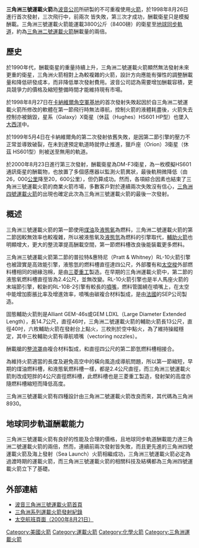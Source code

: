 {{Unreferenced |time=2008-06-30T15:52:27+00:00 }}
{{noteTA
|G1=Aero
}}
{{Infobox rocket
|image =Delta III.svg
|imsize = 70
|caption =三角洲三號運載火箭
|name =三角洲三號運載火箭
|function = 衛星發射火箭
|manufacturer = [[波音公司|波音公司]]
|country-origin = [[美國|美國]]
|height = 35 [[公尺|公尺]]
|alt-height = 114 [[呎|呎]]
|diameter = 4 公尺
|alt-diameter = 13.1 呎
|mass = 301,450 [[公斤|公斤]]
|alt-mass = 664,580 磅
|stages = 2
|LEO-payload = 8,290 公斤
|alt-LEO = 18,280 磅
|payload-location = [[地球同步軌道|地球同步軌道]]
|payload = 3,810 公斤
|alt-payload = 8,390 磅
|status = 退役
|sites = 卡納維爾角的17號複合式發射台
|launches = 3次
|success = 0次
|partial = 1次
|fail = 2次
|first = 1998年8月26日
|last = 2000年8月23日
|boosters = 9枚 '''Nº'''
|boosterengines = 1 顆'''GEM 46'''火箭引擎
|boosterthrust = 628.3 千牛頓
|alt-boosterthrust = 141,250 磅
|boosterSI = 273 秒 (2.68 千牛頓·秒/公斤) (海平面)
|boostertime = 75 秒
|boosterfuel = [[固態燃料|固態燃料]]
|stage1engines =1 台RS-27A火箭发动机
|stage1thrust =1085.79 千牛頓
|alt-stage1thrust = 244,094 磅
|stage1SI =254 s (2.49 千牛頓·秒/公斤) (海平面)
|stage1time =260 秒
|stage1fuel =[[液態氧|液態氧]]/[[煤油|煤油]]
|stage2engines =1 台RL-10B火箭引擎
|stage2thrust =110.03 千牛頓
|alt-stage2thrust =24,736 磅
|stage2SI =462 s (4.53 千牛頓·秒/公斤)
|stage2time =700 秒
|stage2fuel =[[液態氧|液態氧]]/[[液態氫|液態氫]]
}}'''三角洲三號運載火箭'''為[[波音公司|波音公司]]所研製的不可重複使用[[火箭|火箭]]，於1998年8月26日進行首次發射，三次飛行中，前兩次 皆失敗，第三次才成功，酬載衛星只是模擬酬載。三角洲三號運載火箭能運載3800公斤（8400磅）的衛星至[[地球同步軌道|地球同步軌道]]，約為[[三角洲二號運載火箭|三角洲二號運載火箭]]酬載量的兩倍。   
== 歷史 ==
於1990年代，酬載衛星的重量持續上升，三角洲二號運載火箭顯然無法發射未來更重的衛星，三角洲火箭相對上為較複雜的火箭，設計方向應能有彈性的調整酬載量和降低研發成本，而非降低單次發射費用。波音公司認為需要增加酬載容積，更具競爭力的價格及縮短整備時間才能維持現有市場。  

於1998年8月27日在[[卡納維爾角|卡納維爾角空軍基地]]的首次發射失敗起因於自三角洲二號運載火箭所修改的軟體在第一節飛行時無法導航，控制火箭的液體耗盡後，火箭失去控制亦被銷毀，星系（Galaxy）X衛星（休茲（Hughes）HS601 HP型）也墜入[[大西洋|大西洋]]中。  

於1999年5月4日在卡納維爾角的第二次發射依舊失敗，是因第二節引擎的壓力不正常並導致破裂，在未到達預定軌道時就停止推進，獵戶座（Orion）3衛星（休茲 HS601型）則被送至無用的軌道。  

於2000年8月23日進行第三次發射，酬載衛星為DM-F3衛星，為一枚模擬HS601通訊衛星的酬載物，也放置了多個感應器以監測火箭異狀，最後軌稍微降低（由26，000[[公里|公里]]降至20，600公里），但仍算成功。然而，各項綜合因素也結束了三角洲三號運載火箭的商業火箭市場，多數客戶對於連續兩次失敗沒有信心，[[三角洲四號運載火箭|三角洲四號運載火箭]]的出現也確定此次為三角洲三號運載火箭的最後一次發射。  
== 概述 ==
三角洲三號運載火箭的第一節使用[[煤油|煤油]]及[[液態氧|液態氧]]為燃料，三角洲二號運載火箭的第二節因較無效率也較複雜，所以被液態氧及[[液態氫|液態氫]]為燃料的引擎取代，[[輔助火箭|輔助火箭]]也明顯增大，更大的整流罩提高酬載空間，第一節燃料槽改良後能裝載更多燃料。

三角洲三號運載火箭第二節的普拉特&惠特尼（Pratt & Whitney）RL-10火箭引擎也被證實是高效能引擎，液態氫的燃料槽直徑達四公尺，外部覆有和[[太空梭|太空梭]]外部燃料槽相同的絕緣泡棉，是由[[三菱重工|三菱重工]]製造。在早期的三角洲運載火箭中，第二節的液態氧燃料槽直徑皆為2.4公尺，並無改變。RL-10火箭引擎也是半人馬座火箭的末端節引擎，較新的RL-10B-2引擎有較長的[[噴嘴|噴嘴]]，燃料管圍繞在噴嘴上，在太空中能增加膨脹比率及增進效率，噴嘴由碳複合材料製成，是由[[法國|法國]]的SEP公司製造。  

固態輔助火箭則是Alliant GEM-46s或GEM LDXL（Large Diameter Extended Length），長14.7公尺，直徑46吋，三角洲二號運載火箭的輔助火箭長13公尺，直徑40吋，六枚輔助火箭在發射台上點火，三枚則於空中點火，為了維持操縱穩定，其中三枚輔助火箭有導航噴嘴（vectoring nozzles）。

酬載艙的[[整流罩|整流罩]]由複合材料製成，和直徑四公尺的第二節氫燃料槽相接合。  

為維持火箭適當的長度及避免高空中的橫向風造成導航問題，所以第一節縮短，早期的煤油燃料槽，和液態氧燃料槽一樣，都是2.4公尺直徑，而三角洲三號運載火箭則改成短胖的4公尺直徑燃料槽，此燃料槽也是三菱重工製造，發射架的高度亦隨燃料槽縮短而降低高度。  

三角洲三號運載火箭有四種設計由三角洲二號運載火箭改良而來，其代碼為三角洲8930。  
== 地球同步軌道酬載能力 ==
三角洲三號運載火箭有良好的性能及合理的價格，且地球同步軌道酬載能力達三角洲二號運載火箭的兩倍，然而，連續前兩次發射皆失敗，而且更先進的三角洲四號運載火箭及海上發射（Sea Launch）火箭相繼成功，三角洲三號運載火箭必定為過渡時期的運載火箭，而三角洲三號運載火箭的相關科技及結構都為三角洲四號運載火箭立下了基礎。
== 外部連結 ==
*[https://web.archive.org/web/20011114221110/http://www.boeing.com/defense-space/space/delta/delta3/delta3.htm 波音三角洲三號運載火箭首頁]
*[http://kevinforsyth.net/delta/ 三角洲系列運載火箭發射紀錄]{{WebCite|url=https://www.webcitation.org/60uYIppux?url=http://kevinforsyth.net/delta/ |date=20110813162753 |dateformat=iso }}
*[http://www.spaceflightnow.com/delta/d280/000821delta.html 太空航班頁面（2000年8月21日）]{{Wayback|url=http://www.spaceflightnow.com/delta/d280/000821delta.html |date=20080704152622 }}
{{雷神与德尔它火箭}}
{{ELVs}}

[[Category:美國火箭|Category:美國火箭]]
[[Category:運載火箭|Category:運載火箭]]
[[Category:化學火箭|Category:化學火箭]]
[[Category:三角洲運載火箭|Category:三角洲運載火箭]]